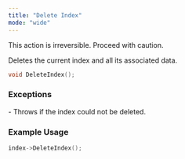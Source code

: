 ```yaml
---
title: "Delete Index"
mode: "wide"
---
```


<Warning>This action is irreversible. Proceed with caution.</Warning>

Deletes the current index and all its associated data.  

```cpp
void DeleteIndex();
```

### Exceptions

<AccordionGroup>
    <Accordion title="std::runtime_exception">
        - Throws if the index could not be deleted.
    </Accordion>
</AccordionGroup>

### Example Usage

```cpp
index->DeleteIndex();
```
